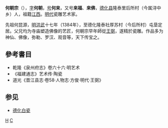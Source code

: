 '''何朝宗'''（{{bd|？||？||catIdx=H何}}），[[表字|字]]'''何朝'''，[[号|号]]'''何来'''，又号'''来福'''、'''来佛'''，[[德化县|德化县]]隆泰里后所村（今属浔中乡）人，祖籍[[江西|江西]]。[[明代|明代]]瓷雕艺术家。

先祖何昆源，[[明朝|明]][[洪武|洪武]]十七年（1384年），至德化隆泰社厚苏村（今后所村）屯垦定居。父兄均为寺庙塑造佛像的艺匠，何朝宗早年師從[[王弼|王弼]]，遂精於瓷雕。作品多为神仙、佛像，弥勒、罗汉、观音等，天下传宝之。

==參考書目==
* 乾隆《泉州府志》卷六十六·明艺术
* 《福建通志》艺术传·陶瓷
* 道光《晋江县志·卷58·人物志·方俊·明代·王弼》

==参见==
*[[德化白瓷|德化白瓷]]

{{明朝人物小作品}}

[[Category:明朝藝術家|H]]
[[Category:何姓|C]]